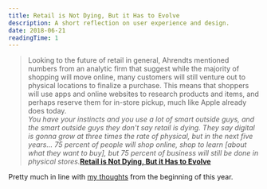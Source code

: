```yaml
---
title: Retail is Not Dying, But it Has to Evolve
description: A short reflection on user experience and design.
date: 2018-06-21
readingTime: 1
---
```


>Looking to the future of retail in general, Ahrendts mentioned numbers from an analytic firm that suggest while the majority of shopping will move online, many customers will still venture out to physical locations to finalize a purchase. This means that shoppers will use apps and online websites to research products and items, and perhaps reserve them for in-store pickup, much like Apple already does today.<br />
_You have your instincts and you use a lot of smart outside guys, and the smart outside guys they don't say retail is dying. They say digital is gonna grow at three times the rate of physical, but in the next five years... 75 percent of people will shop online, shop to learn [about what they want to buy], but 75 percent of business will still be done in physical stores._**<a href="https://www.macrumors.com/2018/06/20/angela-ahrendts-talks-retail/">Retail is Not Dying, But it Has to Evolve</a>**

Pretty much in line with <a href="/futureofretail/">my thoughts</a> from the beginning of this year.